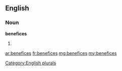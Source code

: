 ==English==

===Noun===
'''benefices'''

# {{plural of|[[benefice]]}}

[[Category:English plurals]]

[[ar:benefices]]
[[fr:benefices]]
[[mg:benefices]]
[[my:benefices]]